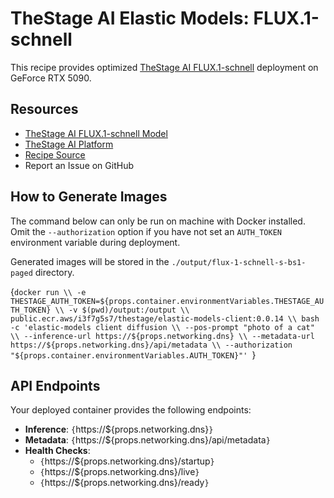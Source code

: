 # TheStage AI Elastic Models: FLUX.1-schnell

This recipe provides optimized [TheStage AI FLUX.1-schnell](https://huggingface.co/TheStageAI/Elastic-FLUX.1-schnell) deployment on GeForce RTX 5090.

## Resources

- [TheStage AI FLUX.1-schnell Model](https://huggingface.co/TheStageAI/Elastic-FLUX.1-schnell)
- [TheStage AI Platform](https://app.thestage.ai/)
- [Recipe Source](https://github.com/SaladTechnologies/salad-recipes/tree/master/recipes/thestage/)
- <Link url={`https://github.com/SaladTechnologies/salad-recipes/issues/new?title=TheStage%20Recipe%20Issue&body=Issue%20with%20TheStage%20FLUX.1-schnell%20recipe%0A%0AImage:%20${props.container.image}%0A%0APlease%20describe%20the%20issue:`}>Report an Issue on GitHub</Link>

## How to Generate Images

<Callout variation="note">The command below can only be run on machine with Docker installed. Omit the `--authorization` option if you have not set an `AUTH_TOKEN` environment variable during deployment.</Callout>

Generated images will be stored in the `./output/flux-1-schnell-s-bs1-paged` directory.

<CodeBlock language="bash">{`docker run \\
    -e THESTAGE_AUTH_TOKEN=${props.container.environmentVariables.THESTAGE_AUTH_TOKEN} \\
    -v $(pwd)/output:/output \\
    public.ecr.aws/i3f7g5s7/thestage/elastic-models-client:0.0.14 \\
    bash -c 'elastic-models client diffusion \\
        --pos-prompt "photo of a cat" \\
        --inference-url https://${props.networking.dns} \\
        --metadata-url https://${props.networking.dns}/api/metadata \\
        --authorization "${props.container.environmentVariables.AUTH_TOKEN}"'
`}</CodeBlock>

## API Endpoints

Your deployed container provides the following endpoints:
- **Inference**: `{`https://${props.networking.dns}`}`
- **Metadata**: `{`https://${props.networking.dns}/api/metadata`}`
- **Health Checks**:
    - `{`https://${props.networking.dns}/startup`}`
    - `{`https://${props.networking.dns}/live`}`
    - `{`https://${props.networking.dns}/ready`}`